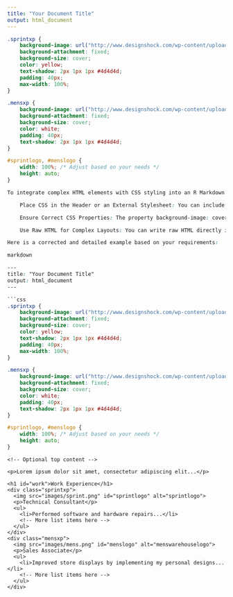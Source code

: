 ```yaml
---
title: "Your Document Title"
output: html_document
---
```


```css
.sprintxp {
    background-image: url("http://www.designshock.com/wp-content/uploads/2015/02/prisma.jpg");
    background-attachment: fixed;
    background-size: cover;
    color: yellow;
    text-shadow: 2px 1px 1px #4d4d4d;
    padding: 40px;
    max-width: 100%;
}

.mensxp {
    background-image: url("http://www.designshock.com/wp-content/uploads/2015/02/prisma.jpg");
    background-attachment: fixed;
    background-size: cover;
    color: white;
    padding: 40px;
    text-shadow: 2px 1px 1px #4d4d4d;
}

#sprintlogo, #menslogo {
    width: 100%; /* Adjust based on your needs */
    height: auto;
}

To integrate complex HTML elements with CSS styling into an R Markdown document and achieve the desired effect where the image stays still and the text scrolls above it, you need to ensure that your HTML and CSS are correctly formatted and included in the R Markdown file. The issue you're encountering might be due to how R Markdown processes HTML and CSS within its knitting process to an HTML document. Here’s how you can do it effectively:

    Place CSS in the Header or an External Stylesheet: You can include CSS directly in the R Markdown document within a <style> tag or reference an external CSS file. For direct inclusion, place the <style> tag within an HTML block at the beginning of the document.

    Ensure Correct CSS Properties: The property background-image: cover; is incorrect. To make an image cover the background, you should use background-size: cover;. The background-image property is for specifying the URL of the image.

    Use Raw HTML for Complex Layouts: You can write raw HTML directly in your R Markdown file for complex layouts. Ensure your HTML structure matches your CSS classes and IDs.

Here is a corrected and detailed example based on your requirements:

markdown

---
title: "Your Document Title"
output: html_document
---

```css
.sprintxp {
    background-image: url("http://www.designshock.com/wp-content/uploads/2015/02/prisma.jpg");
    background-attachment: fixed;
    background-size: cover;
    color: yellow;
    text-shadow: 2px 1px 1px #4d4d4d;
    padding: 40px;
    max-width: 100%;
}

.mensxp {
    background-image: url("http://www.designshock.com/wp-content/uploads/2015/02/prisma.jpg");
    background-attachment: fixed;
    background-size: cover;
    color: white;
    padding: 40px;
    text-shadow: 2px 1px 1px #4d4d4d;
}

#sprintlogo, #menslogo {
    width: 100%; /* Adjust based on your needs */
    height: auto;
}

```



<div class="container">
  <div class="top">
    <!-- Optional top content -->
  </div>
  <div class="cover">
    <p>Lorem ipsum dolor sit amet, consectetur adipiscing elit...</p>
  </div>
  <div class="xp">
    <h1 id="work">Work Experience</h1>
    <div class="sprintxp">
      <img src="images/sprint.png" id="sprintlogo" alt="sprintlogo">
      <p>Technical Consultant</p>
      <ul>
        <li>Performed software and hardware repairs...</li>
        <!-- More list items here -->
      </ul>
    </div>
    <div class="mensxp">
      <img src="images/mens.png" id="menslogo" alt="menswarehouselogo">
      <p>Sales Associate</p>
      <ul>
        <li>Improved store displays by implementing my personal designs...</li>
        <!-- More list items here -->
      </ul>
    </div>
  </div>

